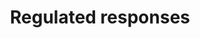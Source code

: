 ---
title: 'Regulated responses'
description: 'Display inline code and code blocks'
icon: 'landmark'
---